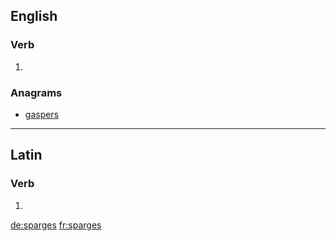 ==English==

===Verb===
{{head|en}}

# {{en-third-person singular of|sparge}}

===Anagrams===
* [[gaspers#English|gaspers]]

----

==Latin==

===Verb===
{{la-verb-form|spargēs}}

# {{conjugation of|spargo|spargō|2|s|fut|act|ind|lang=la}}

[[de:sparges]]
[[fr:sparges]]